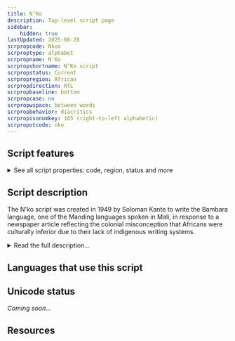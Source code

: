```yaml
---
title: N’Ko
description: Top-level script page
sidebar:
    hidden: true
lastUpdated: 2025-08-28
scrpropcode: Nkoo
scrproptype: alphabet
scrpropname: N’Ko
scrpropshortname: N’Ko script
scrpropstatus: Current
scrpropregion: African
scrpropdirection: RTL
scrpropbaseline: bottom
scrpropcase: no
scrpropwspace: between words
scrpropbehavior: diacritics
scrpropisonumkey: 165 (right-to-left alphabetic)
scrpropotcode: nko
---
```



## Script features

<details>
<summary> See all script properties: code, region, status and more</summary>
<ScriptInfo />
</details>

## Script description

The N'ko script was created in 1949 by Soloman Kante to write the Bambara language, one of the Manding languages spoken in Mali, in response to a newspaper article reflecting the  colonial misconception that Africans were culturally inferior due to their lack of indigenous writing systems.

<details>
<summary>Read the full description...</summary>The word N'ko means "I say" in all the Manding languages. Kante had travelled widely throughout West Africa, and his knowledge of the Arabic script influenced his invention.

The N'ko alphabet is phonemic, with each sound represented by one symbol. Letter shapes change depending on their position within the word. The alphabet contains 19 consonants, 7 vowels and 8 diacritics. There are two "abstract" consonants, _na woloso_ and _nya woloso_, which represent mutation by a preceding nasal. 

<span style='color: red'>_Missing image: NkoAbstract.png_</span>

Vowels are not always written, so the absence of a vowel between consonants does not imply a consonant cluster. The _dagbasinna_ symbol is written after the first consonant in a cluster to indicate that there is no following vowel.

<span style='color: red'>_Missing image: NkoDagba.png_</span>

Tone marking is required; seven of the diacritics are used for this purpose and the remaining one indicates nasalization. Each tone mark may only be applied to either long or short vowels, never to both. The tone of a syllable is determined by both the length of the vowel, and the tone mark, as shown below. 

<span style='color: red'>_Missing image: NkoTone.png_</span>

There are also three further combining marks which were added at a later date and are used to transcribe foreign sounds. Writing is from right to left, and cursive. It is punctuated using a combination of N'ko and Arabic punctuation, as well as a decorative symbol which is used to indicate the end of a section of text.

N'ko is also used to write the Kangbe language - a literary (that is, predominantly written as opposed to spoken) language which combines the features of various Manding languages, is understandable by all literate Manding speakers and is used in situations where speakers of different Manding languages need a neutral means of communication. Its role as a literary language has contributed to N'ko's status as one of the most widely used indigenous West African scripts, which has in turn been instrumental in fulfilling one of the functions for which Kante had designed it; the strengthening of Manding cultural identity in the region. The N'ko literacy movement operated largely on the fringes of formal education, which was conducted in the Latin script. Despite receiving no government funding or endorsement, and having no official curriculum, it succeeded because it exploited the desire of the Manding people to define and possess their identity.

In 1986 _l’Association pour l’Impulsion et la Coordination des Recherches sur l’Alphabet N’ko_ (ICRA-N’KO) was established, and officially approved as an NGO for the promotion of N'ko five years later. The script is currently used in Guinea and Côte d'Ivoire as well as Mali, and has been used for publications relating to indigenous knowledge, including descriptions of medical rituals, traditional poetry, and philosophical works, as well as textbooks and a transcription of the Qur'an.
</details>

## Languages that use this script

<WsList script='Nkoo' wsMax='5' />

## Unicode status

_Coming soon..._

## Resources

<ScriptResources detailSummary='seemore' />

